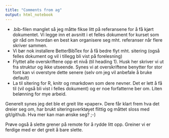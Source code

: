 ```yaml
---
title: "Comments from ag"
output: html_notebook
---
```


-   .bib-filen manglet så jeg måtte fikse litt på referansene for å få kjørt dokumentet. Vi legge inn et avsnitt i et felles dokument for kurset som gir råd om hvordan en best kan organisere seg mht. referanser når flere skriver sammen.
-   Vi bør nok installere BetterBibTex for å få bedre flyt mht. sitering (også felles dokument og vil i tillegg bli vist på forelesning)
-   Flyttet alle overskriftene opp et nivå (til heading 1). Husk her skriver vi ut fra struktur og ikke utseende. Synes vi at overskriftene benytter for stor font kan vi overstyre dette senere (selv om jeg vil anbefale å bruke default)
-   La til sitering for R, knitr og rmarkdown som dere nevner. Det er lett å få til (vil også bli vist i felles dokument) og er noe forfatterne ber om. Liten belønning for mye arbeid.

Generelt synes jeg det ble et greit lite «paper».
Dere får klart frem hva det dreier seg om, har brukt siteringsverktøyet flittig og måttet sloss med git/github.
Hva mer kan man ønske seg?
;-)

Prøve også å slette grener på remote for å rydde litt opp.
Greiner vi er ferdige med er det greit å bare slette.
